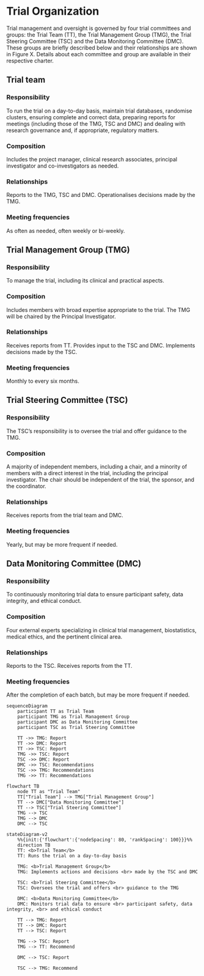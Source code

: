 # Trial Organization

Trial management and oversight is governed by four trial committees and groups: the Trial Team (TT), the Trial Management Group (TMG), the Trial Steering Committee (TSC) and the Data Monitoring Committee (DMC). These groups are briefly described below and their relationships are shown in Figure X. Details about each committee and group are available in their respective charter.

## Trial team

### Responsibility

To run the trial on a day-to-day basis, maintain trial databases, randomise clusters, ensuring complete and correct data, preparing reports for meetings (including those of the TMG, TSC and DMC) and dealing with research governance and, if appropriate, regulatory matters.

### Composition

Includes the project manager, clinical research associates, principal investigator and co-investigators as needed. 

### Relationships

Reports to the TMG, TSC and DMC. Operationalises decisions made by the TMG.

### Meeting frequencies

As often as needed, often weekly or bi-weekly.

## Trial Management Group (TMG)

### Responsibility

To manage the trial, including its clinical and practical aspects.

### Composition

Includes members with broad expertise appropriate to the trial. The TMG will be chaired by the Principal Investigator.  

### Relationships

Receives reports from TT. Provides input to the TSC and DMC. Implements decisions made by the TSC.

### Meeting frequencies

Monthly to every six months.

## Trial Steering Committee (TSC)

### Responsibility

The TSC's responsibility is to oversee the trial and offer guidance to the TMG.

### Composition

A majority of independent members, including a chair, and a minority of members with a direct interest in the trial, including the principal investigator. The chair should be independent of the trial, the sponsor, and the coordinator.

### Relationships

Receives reports from the trial team and DMC.

### Meeting frequencies

Yearly, but may be more frequent if needed.

## Data Monitoring Committee (DMC)

### Responsibility

To continuously monitoring trial data to ensure participant safety, data integrity, and ethical conduct. 

### Composition

Four external experts specializing in clinical trial management, biostatistics, medical ethics, and the pertinent clinical area.

### Relationships

Reports to the TSC. Receives reports from the TT.

### Meeting frequencies

After the completion of each batch, but may be more frequent if needed.

```mermaid
sequenceDiagram
    participant TT as Trial Team
    participant TMG as Trial Management Group
    participant DMC as Data Monitoring Committee
    participant TSC as Trial Steering Committee
    
    TT ->> TMG: Report
    TT ->> DMC: Report
    TT ->> TSC: Report
    TMG ->> TSC: Report
    TSC ->> DMC: Report
    DMC ->> TSC: Recommendations
    TSC ->> TMG: Recommendations
    TMG ->> TT: Recommendations

```

```mermaid
flowchart TB
    node TT as "Trial Team"
    TT["Trial Team"] --> TMG["Trial Management Group"]
    TT --> DMC["Data Monitoring Committee"]
    TT --> TSC["Trial Steering Committee"]
    TMG --> TSC
    TMG --> DMC
    DMC --> TSC
```

```mermaid
stateDiagram-v2
    %%{init:{'flowchart':{'nodeSpacing': 80, 'rankSpacing': 100}}}%%
    direction TB
    TT: <b>Trial Team</b>
    TT: Runs the trial on a day-to-day basis
    
    TMG: <b>Trial Management Group</b>
    TMG: Implements actions and decisions <br> made by the TSC and DMC

    TSC: <b>Trial Steering Committee</b>
    TSC: Oversees the trial and offers <br> guidance to the TMG

    DMC: <b>Data Monitoring Committee</b>
    DMC: Monitors trial data to ensure <br> participant safety, data integrity, <br> and ethical conduct
    
    TT --> TMG: Report
    TT --> DMC: Report
    TT --> TSC: Report

    TMG --> TSC: Report
    TMG --> TT: Recommend
    
    DMC --> TSC: Report

    TSC --> TMG: Recommend
```